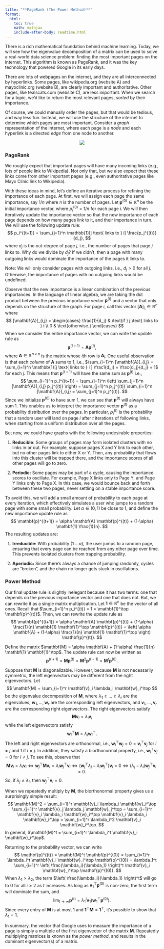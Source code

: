 ```yaml
---
title: "**PageRank (The Power Method)**"
format:
  html:
    toc: true
    math: mathjax
    include-after-body: readtime.html
---
```


There is a rich mathematical foundation behind machine learning.
Today, we will see how the eigenvalue decomposition of a matrix can be used to solve a real-world data science problem: finding the most important pages on the internet.
This algorithm is known as PageRank, and it was the key technology that powered Google in its early days.

There are lots of webpages on the internet, and they are all interconnected by hyperlinks.
Some pages, like wikipedia.org (website A) and mayoclinic.org (website B), are clearly important and authoritative.
Other pages, like tealscats.com (website C), are less important.
When we search for a topic, we'd like to return the most relevant pages, *sorted* by their importance.

Of course, we could manually order the pages, but that would be tedious, and way less fun.
Instead, we will use the structure of the internet to determine which pages are most important.
Consider a *graph* representation of the internet, where each page is a *node* and each hyperlink is a directed *edge* from one node to another.

<center><img src="images/linalg_graph.svg" class="responsive-img"></center>

### PageRank

We roughly expect that important pages will have many incoming links (e.g., lots of people link to Wikipedia).
Not only that, but we also expect that these links come from other important pages (e.g., even authoritative pages like Mayo Clinic link to Wikipedia).

With these ideas in mind, let's define an iterative process for refining the importance of each page.
At first, we will assign each page the same importance, say $1/n$ where $n$ is the number of pages.
Let $\mathbf{p}^{(0)} \in \mathbb{R}^n$ be the initial importance vector, where $p^{(0)}_i = 1/n$ for each page $i$.
We will then iteratively update the importance vector so that the new importance of each page depends on how many pages link to it, and their importance in turn.
We will use the following update rule:
$$
p_i^{(t+1)} = \sum_{j=1}^n \mathbb{1}[j \text{ links to } i] \frac{p_j^{(t)}}{d_j},
$$
where $d_j$ is the out-degree of page $j$, i.e., the number of pages that page $j$ links to.
Why do we divide by $d_j$?
If we didn't, then a page with many outgoing links would dominate the importance of the pages it links to.

Note: We will only consider pages with outgoing links, i.e., $d_j > 0$ for all $j$. Otherwise, the importance of pages with no outgoing links would be undefined.

Observe that the new importance is a linear combination of the previous importances.
In the language of linear algebra, we are taking the dot product between the previous importance vector $\mathbf{p}^{(t)}$ and a vector that only depends on the structure of the graph.
For page $i$, call this vector $[\mathbf{A}]_{i,} \in \mathbb{R}^n$ where
$$
[\mathbf{A}]_{i,j} = \begin{cases}
\frac{1}{d_j} & \text{if } j \text{ links to } i \\
0 & \text{otherwise.}
\end{cases}
$$
When we consider the entire importance vector, we can write the update rule as
$$
\mathbf{p}^{(t+1)} = \mathbf{A} \mathbf{p}^{(t)},
$$
where $\mathbf{A} \in \mathbb{R}^{n \times n}$ is the matrix whose $i$th row is $\mathbf{A}_i$.
One useful observation is that each *column* of $\mathbf{A}$ sums to 1, i.e., $\sum_{i=1}^n [\mathbf{A}]_{i,j} = \sum_{i=1}^n \mathbb{1}[j \text{ links to } i ] \frac1{d_j} = \frac{d_j}{d_j} = 1$ for each $j$.
This means that $\mathbf{p}^{(t+1)}$ will have the same sum as $\mathbf{p}^{(t)}$ i.e.,
$$
\sum_{i=1}^n p_i^{(t+1)} = \sum_{i=1}^n \left( \sum_{j=1}^n [\mathbf{A}]_{i,j} p_j^{(t)} \right) = \sum_{j=1}^n p_j^{(t)} \sum_{i=1}^n [\mathbf{A}]_{i,j} = \sum_{j=1}^n p_j^{(t)}.
$$
Since we initialize $\mathbf{p}^{(0)}$ to have sum 1, we can see that $\mathbf{p}^{(t)}$ will always have sum 1.
This enables us to interpret the importance vector $\mathbf{p}^{(t)}$ as a probability distribution over the pages.
In particular, $p_i^{(t)}$ is the probability that a random user will land on page $i$ after $t$ iterations of following links, when starting from a uniform distribution over all the pages.

But now, we could have graphs with the following undesirable properties:

1. **Reducible:** Some groups of pages may form isolated clusters with no links in or out. For example, suppose pages X and Y link to each other, but no other pages link to either X or Y. Then, any probability that flows into this cluster will be trapped there, and the importance scores of all other pages will go to zero.

2. **Periodic:** Some pages may be part of a cycle, causing the importance scores to oscillate. For example, Page X links only to Page Y, and Page Y links only to Page X. In this case, we would bounce back and forth between these two pages, never settling on a stable importance score.

To avoid this, we will add a small amount of probability to each page at every iteration, which effectively simulates a user who jumps to a random page with some small probability.
Let $\alpha \in (0,1)$ be close to 1, and define the new importance update rule as
$$
\mathbf{p}^{(t+1)} = \alpha \mathbf{A} \mathbf{p}^{(t)} + (1-\alpha) \mathbf{1} \frac{1}{n}.
$$
The resulting updates are:

1. **Irreducible:** With probability $(1-\alpha)$, the user jumps to a random page, ensuring that every page can be reached from any other page over time. This prevents isolated clusters from trapping probability.

2. **Aperiodic:** Since there's always a chance of jumping randomly, cycles are "broken", and the chain no longer gets stuck in oscillations.

### Power Method

Our final update rule is slightly inelegant because it has two terms: one that depends on the previous importance vector and one that does not.
But, we can rewrite it as a single matrix multiplication.
Let $\mathbf{1} \in \mathbb{R}^n$ be the vector of all ones.
Recall that $\sum_{i=1}^n p_i^{(t)} = 1 = \mathbf{1}^\top \mathbf{p}^{(t)}$.
Then, we can rewrite the update rule as
$$
\mathbf{p}^{(t+1)} = \alpha \mathbf{A} \mathbf{p}^{(t)} + (1-\alpha) \frac{1}{n} \mathbf{1} \mathbf{1}^\top \mathbf{p}^{(t)} = \left( \alpha \mathbf{A} + (1-\alpha) \frac{1}{n} \mathbf{1} \mathbf{1}^\top \right) \mathbf{p}^{(t)}.
$$

Define the matrix $\mathbf{M} = \alpha \mathbf{A} + (1-\alpha) \frac{1}{n} \mathbf{1} \mathbf{1}^\top$.
The update rule can now be written as
$$
\mathbf{p}^{(t+1)} = \mathbf{M} \mathbf{p}^{(t)} = \mathbf{M}^2 \mathbf{p}^{(t-1)}
= \mathbf{M}^t \mathbf{p}^{(0)}.
$$

Suppose that $\mathbf{M}$ is diagonalizable.
However, because $\mathbf{M}$ is not necessarily symmetric, the left eigenvectors may be different from the right eigenvectors.
Let 
$$
\mathbf{M} = \sum_{i=1}^r  \mathbf{v}_i \lambda_i \mathbf{w}_i^\top
$$
be the eigenvalue decomposition of $\mathbf{M}$, where $\lambda_1 \geq \ldots \geq \lambda_r$ are the eigenvalues, 
$\mathbf{w}_1, \ldots, \mathbf{w}_r$ are the corresponding left eigenvectors,
and $\mathbf{v}_1, \ldots, \mathbf{v}_r$ are the corresponding right eigenvectors.
The right eigenvectors satisfy
$$
\mathbf{M} \mathbf{v}_i = \lambda_i \mathbf{v}_i
$$
while the left eigenvectors satisfy
$$
\mathbf{w}_i^\top \mathbf{M} = \lambda_i \mathbf{w}_i^\top.
$$
The left and right eigenvectors are orthonormal, i.e., $\mathbf{w}_i^\top \mathbf{w}_j = 0 = \mathbf{v}_i^\top \mathbf{v}_j$ for $i \neq j$ and $1$ if $i=j$.
In addition, they satisfy a biorthonormal property, i.e., $\mathbf{w}_i^\top \mathbf{v}_j = 0$ for $i \neq j$.
To see this, observe that
$$
\mathbf{M} \mathbf{v}_i = \lambda_i \mathbf{v}_i
\Leftrightarrow
\mathbf{w}_j^\top \mathbf{M} \mathbf{v}_i = \lambda_i \mathbf{w}_j^\top \mathbf{v}_i
\Leftrightarrow
(\mathbf{w}_j^\top \lambda_j - \lambda_i \mathbf{w}_j^\top) \mathbf{v}_i = 0
\Leftrightarrow
(\lambda_j - \lambda_i) \mathbf{w}_j^\top \mathbf{v}_i = 0.
$$
So, if $\lambda_j \neq \lambda_i$, then $\mathbf{w}_j^\top \mathbf{v}_i = 0$.

When we repeatedly multiply by $\mathbf{M}$, the biorthonormal property gives us a surprisingly simple result:
$$
\mathbf{M}^2 = \sum_{i=1}^r \mathbf{v}_i \lambda_i \mathbf{w}_i^\top
\sum_{j=1}^r \mathbf{v}_j \lambda_j \mathbf{w}_j^\top
= \sum_{i=1}^r \mathbf{v}_i \lambda_i \mathbf{w}_i^\top \mathbf{v}_i \lambda_i \mathbf{w}_i^\top = \sum_{i=1}^r \lambda_i^2 \mathbf{v}_i \mathbf{w}_i^\top.
$$
In general, $\mathbf{M}^t = \sum_{i=1}^r \lambda_i^t \mathbf{v}_i \mathbf{w}_i^\top$.

Returning to the probability vector, we can write
$$
\mathbf{p}^{(t)}
= \mathbf{M}^t \mathbf{p}^{(0)} = \sum_{i=1}^r \lambda_i^t \mathbf{v}_i \mathbf{w}_i^\top \mathbf{p}^{(0)}
= \lambda_1^t \sum_{i=1}^r \left( \frac{\lambda_i}{\lambda_1} \right)^t \mathbf{v}_i \mathbf{w}_i^\top \mathbf{p}^{(0)}.
$$
When $\lambda_1 > \lambda_2$, the term $\left( \frac{\lambda_i}{\lambda_1} \right)^t$ will go to 0 for all $i \geq 2$ as $t$ increases.
As long as $\mathbf{v}_1^\top \mathbf{p}^{(0)}$ is non-zero, the first term will dominate the sum, and
$$
\lim_{t \to \infty} \mathbf{p}^{(t)} = \lambda_1^t \mathbf{v}_1 \left(\mathbf{w}_1^\top \mathbf{p}^{(0)}\right).
$$
Since every entry of $\mathbf{M}$ is at most $1$ and $\mathbf{1}^\top \mathbf{M} = \mathbf{1}^\top$, it's possible to show that $\lambda_1 = 1$.

In summary, the vector that Google uses to measure the importance of a page is simply a multiple of the first eigenvector of the matrix $\mathbf{M}$.
Repeatedly multiplying matrices is known as the *power method*, and results in the dominant eigenvector(s) of a matrix.
